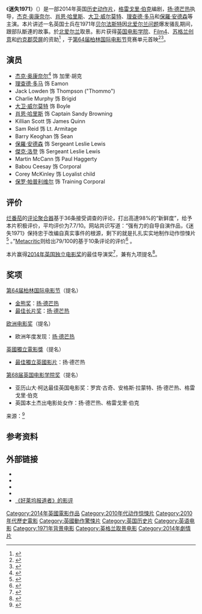 {{NoteTA
|G1=人名
|G2=Show
|T=zh-cn:迷失1971;zh-hk:71暴亂夜;zh-tw:暴亂夜
|1=zh-cn:迷失1971;zh-hk:71暴亂夜;zh-tw:暴亂夜
}}

{{Infobox film
| name           = 暴亂夜
| original_name  = {{lang|en|'71}}
| image          = 71 poster.jpg
| border         = yes
| alt            = 
| caption        = 英国版海报
| film name      = 
| director       = [[扬·德芒热|扬·德芒热]]
| producer       = {{plainlist|
* Angus Lamont
* Robin Gutch
}}
| writer         = [[格雷戈里·伯克|格雷戈里·伯克]]
| starring       = {{plainlist|
* [[傑克·奧康奈爾_(演員)|杰克·奥康奈尔]]
* [[肖恩·哈里斯|肖恩·哈里斯]]
* [[山姆·里德|山姆·里德]]
* [[查理·墨菲|查理·墨菲]]
* [[大卫·安德森|大卫·安德森]]
* [[保罗·帕普利维尔|保罗·帕普利维尔]]
}}
| music          = [[大卫·霍姆斯|大卫·霍姆斯]]
| cinematography = Tat Radcliffe
| editing        = Chris Wyatt
| studio         = {{plainlist|
* Crab Apple Films
* Warp Films
* Film4
* BFI Film Fund
* Screen Yorkshire
* Creative Scotland
}}
| distributor    = Studiocanal
| released       = {{film date|2014|2|7|[[柏林国际电影节|柏林国际电影节]]|2014|10|10|{{UK}}}}
| runtime        = 99分钟
| country        = {{UK}}
| language       = 英语
| budget         = 810万英镑<ref>{{cite web|url=http://www.screendaily.com/features/yann-demange-71/5066376.article|title=Yann Demange, '71|last=Wiseman|first=Andreas|work=Screen Daily|date=February 7, 2014|accessdate=December 21, 2014|archive-date=2021-01-16|archive-url=https://web.archive.org/web/20210116145259/https://www.screendaily.com/features/yann-demange-71/5066376.article|dead-url=no}}</ref>
| gross          = 160万美元 （英国）<ref>{{cite web|url=http://www.boxofficemojo.com/movies/?page=intl&id=71.htm|title='71|work=[[Box_Office_Mojo|Box Office Mojo]]|accessdate=December 21, 2014|archive-date=2019-02-24|archive-url=https://web.archive.org/web/20190224173417/https://www.boxofficemojo.com/movies/?page=intl&id=71.htm|dead-url=no}}</ref>
| cn_name        = 迷失1971
| hk_name        = 71暴亂夜
| tw_name        = 暴亂夜
}}
《'''迷失1971'''》（{{lang-en|'''71'''}}）是一部2014年英国[[历史片|历史]][[动作电影|动作片]]，[[格雷戈里·伯克|格雷戈里·伯克]]编剧，[[扬·德芒热|扬·德芒热]]执导，[[傑克·奧康奈爾_(演員)|杰克·奥康奈尔]]、[[肖恩·哈里斯|肖恩·哈里斯]]、[[大卫·威尔莫特|大卫·威尔莫特]]、[[理查德·多马|理查德·多马]]和[[保羅·安德森_(演員)|保羅·安德森]]等主演。本片讲述一名英国士兵在1971年[[贝尔法斯特|贝尔法斯特]]因[[北爱尔兰问题|北爱尔兰问题]]爆发骚乱期间，跟部队斷連的故事。於[[北爱尔兰|北爱尔兰]]取景。影片获得[[英国电影学院|英国电影学院]]、[[Film4|Film4]]、[[苏格兰创意|苏格兰创意]]和[[约克郡荧屏|约克郡荧屏]]的资助<ref>{{cite news |url=http://www.iftn.ie/news/?act1=record&only=1&aid=73&rid=4285987&tpl=archnews&force=1 |title=Production Begins on Northern Ireland-set ‘71’ |work=The Irish Film & Television Network |publisher=Iftn.ie |date=16 April 2013 |accessdate=23 April 2013 |archive-date=2021-02-11 |archive-url=https://web.archive.org/web/20210211223715/http://www.iftn.ie/news/?act1=record&only=1&aid=73&rid=4285987&tpl=archnews&force=1 |dead-url=no }}</ref> ，于[[第64届柏林国际电影节|第64届柏林国际电影节]]竞赛单元首映<ref name="Berlin">{{Cite web |url=http://www.berlinale.de/en/presse/pressemitteilungen/alle/Alle-Detail_20500.html |title=First Films for Competition and Berlinale Special |accessdate=2013-12-31 |work=berlinale |deadurl=yes |archiveurl=https://web.archive.org/web/20131220045747/http://www.berlinale.de/en/presse/pressemitteilungen/alle/Alle-Detail_20500.html |archivedate=2013-12-20 }}</ref><ref>{{cite web| url = http://variety.com/2014/film/reviews/berlin-film-review-71-1201090449/| title = Film Review: ‘ ’71’| author = Lodge, Guy| date = February 7, 2014| accessdate = November 22, 2014| publisher = variety.com| archive-date = 2021-05-18| archive-url = https://web.archive.org/web/20210518010230/https://variety.com/2014/film/reviews/berlin-film-review-71-1201090449/| dead-url = no}}</ref>。

== 演员 ==
* [[傑克·奧康奈爾_(演員)|杰克·奥康奈尔]]<ref>{{Cite web |url=http://www.hollywoodreporter.com/heat-vision/jack-o-connell-signs-northern-439656 |title=存档副本 |access-date=2015-02-10 |archive-date=2017-11-08 |archive-url=https://web.archive.org/web/20171108204810/http://www.hollywoodreporter.com/heat-vision/jack-o-connell-signs-northern-439656 |dead-url=no }}</ref> 饰 加里·胡克
* [[理查德·多马|理查德·多马]] 饰 Eamon
* Jack Lowden 饰 Thompson ("Thommo")
* Charlie Murphy 饰 Brigid
* [[大卫·威尔莫特|大卫·威尔莫特]] 饰 Boyle
* [[肖恩·哈里斯|肖恩·哈里斯]] 饰 Captain Sandy Browning
* Killian Scott 饰 James Quinn
* Sam Reid 饰 Lt. Armitage
* Barry Keoghan 饰 Sean
* [[保羅·安德森_(演員)|保羅·安德森]] 饰 Sergeant Leslie Lewis
* [[傑克·洛登|傑克·洛登]] 饰 Sergeant Leslie Lewis
* Martin McCann 饰 Paul Haggerty
* Babou Ceesay 饰 Corporal
* Corey McKinley 饰 Loyalist child
* [[保罗·帕普利维尔|保罗·帕普利维尔]] 饰 Training Corporal

== 评价 ==
[[烂番茄|烂番茄]]的[[评论聚合器|评论聚合器]]基于36条接受调查的评论，打出高達98%的“新鲜度”，给予本片积极评价，平均评价为7.7/10。网站共识写道：“强有力的自导自演作品，《迷失1971》保持忠于改编自真实事件的根源，剩下的就是扎扎实实地制作动作惊悚片<ref>{{cite web|url=http://www.rottentomatoes.com/m/71_2015/|title='71  (2015)|work=[[Rotten_Tomatoes|Rotten Tomatoes]]|accessdate=December 21, 2014|archive-date=2021-03-20|archive-url=https://web.archive.org/web/20210320070131/http://www.rottentomatoes.com/m/71_2015|dead-url=no}}</ref> 。”[[Metacritic|Metacritic]]则给出79/100的基于10条评论的评价<ref>{{cite web|url=http://www.metacritic.com/movie/71|title='71|work=[[Metacritic|Metacritic]]|accessdate=December 21, 2014|archive-date=2020-11-12|archive-url=https://web.archive.org/web/20201112043050/http://www.metacritic.com/movie/71|dead-url=no}}</ref>
。

本片赢得[[英国独立电影奖|2014年英国独立电影奖]]的最佳导演奖<ref>{{cite web|url=http://variety.com/2014/film/news/benedict-cumberbatch-keira-knightley-attend-british-independent-film-awards-live-blog-1201373211/|title=Matthew Warchus’ ‘Pride’ Wins Top Prize at British Independent Film Awards|last=Barraclough|first=Leo|work=[[Variety_(magazine)|Variety]]|date=December 7, 2014|accessdate=December 21, 2014|archive-date=2020-11-11|archive-url=https://web.archive.org/web/20201111234842/https://variety.com/2014/film/news/benedict-cumberbatch-keira-knightley-attend-british-independent-film-awards-live-blog-1201373211/|dead-url=no}}</ref>，兼有九项提名<ref>{{cite web|url=http://variety.com/2014/film/news/amy-gustin-deena-wallace-to-head-british-independent-film-awards-1201371851/|title=Amy Gustin, Deena Wallace to Head British Independent Film Awards|last=Barraclough|first=Leo|work=[[Variety_(magazine)|Variety]]|date=December 5, 2014|accessdate=December 21, 2014|archive-date=2021-01-23|archive-url=https://web.archive.org/web/20210123022917/https://variety.com/2014/film/news/amy-gustin-deena-wallace-to-head-british-independent-film-awards-1201371851/|dead-url=no}}</ref>。

== 奖项 ==
;[[第64届柏林国际电影节|第64届柏林国际电影节]]（提名）
*[[金熊奖|金熊奖]]：[[扬·德芒热|扬·德芒热]]
*[[柏林国际电影节最佳长片奖|最佳长片奖]]：[[扬·德芒热|扬·德芒热]]
;[[欧洲电影奖|欧洲电影奖]]（提名）
*欧洲年度发现：[[扬·德芒热|扬·德芒热]]
;[[英國獨立電影獎|英國獨立電影獎]]（提名）
*[[英國獨立電影獎最佳獨立英國影片|最佳獨立英國影片]]：扬·德芒热
;[[第68届英国电影学院奖|第68届英国电影学院奖]]（提名）
*亚历山大·柯达最佳英国电影奖：罗宾·古奇、安格斯·拉蒙特、扬·德芒热、格雷戈里·伯克
*英国本土杰出电影处女作：扬·德芒热、格雷戈里·伯克
来源：<ref>{{cite news|title=迷失1971 获奖记录|url=http://movie.mtime.com/208259/awards.html|accessdate=2015-02-10|newspaper=时光网|archive-url=https://web.archive.org/web/20150210201711/http://movie.mtime.com/208259/awards.html|archive-date=2015-02-10|dead-url=yes}}</ref>

== 参考资料 ==
{{reflist|2}}
== 外部链接 ==
* {{IMDb title|2614684|'71}}
* {{Allmovie title|594315|'71}}
* {{Rotten Tomatoes|71_2014|'71}}
* {{Metacritic|71|'71}}
*[http://www.hollywoodreporter.com/review/71-berlin-review-678211 《好莱坞报道者》的影评] {{Wayback|url=http://www.hollywoodreporter.com/review/71-berlin-review-678211 |date=20200927093901 }}

[[Category:2014年英國電影作品|Category:2014年英國電影作品]]
[[Category:2010年代动作惊悚片|Category:2010年代动作惊悚片]]
[[Category:2010年代歷史電影|Category:2010年代歷史電影]]
[[Category:英國動作驚悚片|Category:英國動作驚悚片]]
[[Category:英国历史片|Category:英国历史片]]
[[Category:英语电影|Category:英语电影]]
[[Category:1971年背景电影|Category:1971年背景电影]]
[[Category:英格兰取景电影|Category:英格兰取景电影]]
[[Category:2014年劇情片|Category:2014年劇情片]]